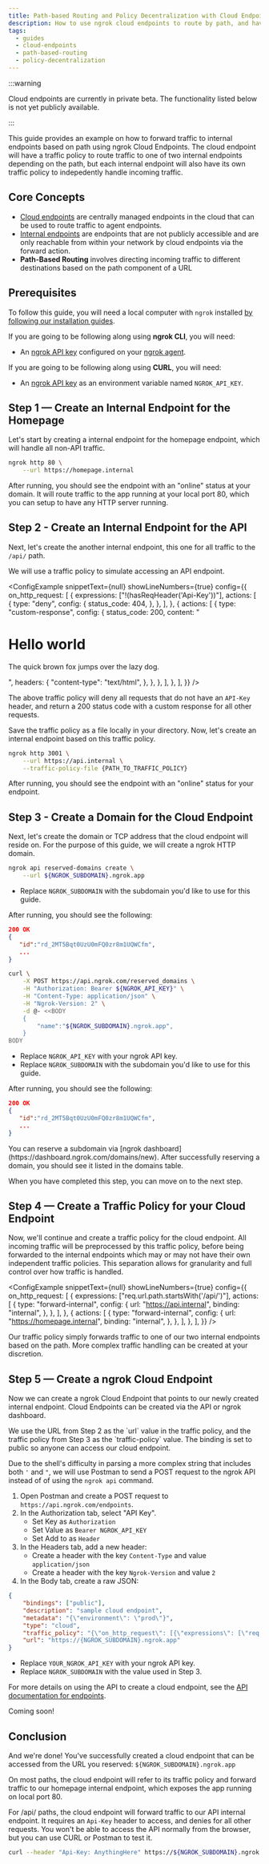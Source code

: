 ```yaml
---
title: Path-based Routing and Policy Decentralization with Cloud Endpoints
description: How to use ngrok cloud endpoints to route by path, and have different traffic policies for each endpoint.
tags:
  - guides
  - cloud-endpoints
  - path-based-routing
  - policy-decentralization
---
```



<!-- prettier-ignore -->
<!-- Imports -->


<!-- Guide -->

:::warning

Cloud endpoints are currently in private beta. The functionality listed below is not yet publicly available.

:::

This guide provides an example on how to forward traffic to internal endpoints based on path using ngrok Cloud Endpoints. The cloud endpoint will have a traffic policy to route traffic to one of two internal endpoints depending on the path, but each internal endpoint will also have its own traffic policy to indepedently handle incoming traffic.

## Core Concepts

- [Cloud endpoints](/network-edge/cloud-endpoints) are centrally managed endpoints in the cloud that can be used to route traffic to agent endpoints.
- [Internal endpoints](/network-edge/internal-endpoints) are endpoints that are not publicly accessible and are only reachable from within your network by cloud endpoints via the forward action.
- **Path-Based Routing** involves directing incoming traffic to different destinations based on the path component of a URL

## Prerequisites

To follow this guide, you will need a local computer with `ngrok` installed [by following our installation guides](https://download.ngrok.com).

If you are going to be following along using **ngrok CLI**, you will need:

- An [ngrok API key](https://dashboard.ngrok.com/api) configured on your [ngrok agent](https://ngrok.com/docs/ngrok-agent/ngrok/#ngrok-api).

If you are going to be following along using **CURL**, you will need:

- An [ngrok API key](https://dashboard.ngrok.com/api) as an environment variable named `NGROK_API_KEY`.

## **Step 1** — Create an Internal Endpoint for the Homepage

Let's start by creating a internal endpoint for the homepage endpoint, which will handle all non-API traffic.

```bash
ngrok http 80 \
    --url https://homepage.internal
```

After running, you should see the endpoint with an "online" status at your domain. It will route traffic to the app running at your local port 80, which you can setup to have any HTTP server running.

## **Step 2** - Create an Internal Endpoint for the API

Next, let's create the another internal endpoint, this one for all traffic to the `/api/` path.

We will use a traffic policy to simulate accessing an API endpoint.

<ConfigExample
	snippetText={null}
	showLineNumbers={true}
	config={{
		on_http_request: [
			{
				expressions: ["!(hasReqHeader('Api-Key'))"],
				actions: [
					{
						type: "deny",
						config: {
							status_code: 404,
						},
					},
				],
			},
			{
				actions: [
					{
						type: "custom-response",
						config: {
							status_code: 200,
							content:
								"<html><body><h1>Hello world</h1><p>The quick brown fox jumps over the lazy dog.</p></body></html>",
							headers: {
								"content-type": "text/html",
							},
						},
					},
				],
			},
		],
	}}
/>

The above traffic policy will deny all requests that do not have an `API-Key` header, and return a 200 status code with a custom response for all other requests.

Save the traffic policy as a file locally in your directory. Now, let's create an internal endpoint based on this traffic policy.

```bash
ngrok http 3001 \
    --url https://api.internal \
    --traffic-policy-file {PATH_TO_TRAFFIC_POLICY}
```

After running, you should see the endpoint with an "online" status for your endpoint.

## **Step 3** - Create a Domain for the Cloud Endpoint

Next, let's create the domain or TCP address that the cloud endpoint will reside on.
For the purpose of this guide, we will create a ngrok HTTP domain.

<Tabs groupId="guide">
<TabItem value="cli" label="ngrok CLI" default>

```bash
ngrok api reserved-domains create \
    --url ${NGROK_SUBDOMAIN}.ngrok.app
```

- Replace `NGROK_SUBDOMAIN` with the subdomain you'd like to use for this guide.

After running, you should see the following:

```json
200 OK
{
   "id":"rd_2MT5Bqt0UzU0mFQ0zr8m1UQWCfm",
   ...
}
```

</TabItem>
<TabItem value="curl" label="CURL">

```bash
curl \
    -X POST https://api.ngrok.com/reserved_domains \
    -H "Authorization: Bearer ${NGROK_API_KEY}" \
    -H "Content-Type: application/json" \
    -H "Ngrok-Version: 2" \
    -d @- <<BODY
    {
        "name":"${NGROK_SUBDOMAIN}.ngrok.app",
    }
BODY
```

- Replace `NGROK_API_KEY` with your ngrok API key.
- Replace `NGROK_SUBDOMAIN` with the subdomain you'd like to use for this guide.

After running, you should see the following:

```json
200 OK
{
   "id":"rd_2MT5Bqt0UzU0mFQ0zr8m1UQWCfm",
   ...
}
```

</TabItem>
<TabItem value="dash" label="ngrok Dashboard">
You can reserve a subdomain via [ngrok dashboard](https://dashboard.ngrok.com/domains/new). 
After successfully reserving a domain, you should see it listed in the domains table.
</TabItem>
</Tabs>

When you have completed this step, you can move on to the next step.

## **Step 4** — Create a Traffic Policy for your Cloud Endpoint

Now, we'll continue and create a traffic policy for the cloud endpoint.
All incoming traffic will be preprocessed by this traffic policy, before
being forwarded to the internal endpoints which may or may not have their
own independent traffic policies. This separation allows for granularity and
full control over how traffic is handled.

<ConfigExample
	snippetText={null}
	showLineNumbers={true}
	config={{
		on_http_request: [
			{
				expressions: ["req.url.path.startsWith('/api/')"],
				actions: [
					{
						type: "forward-internal",
						config: {
							url: "https://api.internal",
							binding: "internal",
						},
					},
				],
			},
			{
				actions: [
					{
						type: "forward-internal",
						config: {
							url: "https://homepage.internal",
							binding: "internal",
						},
					},
				],
			},
		],
	}}
/>

Our traffic policy simply forwards traffic to one of our two internal endpoints based on the path.
More complex traffic handling can be created at your discretion.

## **Step 5** — Create a ngrok Cloud Endpoint

Now we can create a ngrok Cloud Endpoint that points to our
newly created internal endpoint. Cloud Endpoints can be created
via the API or ngrok dashboard.

<Tabs groupId="guide">
<TabItem value="api" label="API" default>
We use the URL from Step 2 as the `url` value in the traffic policy, and the traffic policy from Step 3 as the `traffic-policy` value.
The binding is set to public so anyone can access our cloud endpoint.

Due to the shell's difficulty in parsing a more complex string that includes both `'` and `"`, we will use Postman to
send a POST request to the ngrok API instead of of using the `ngrok api` command.

1. Open Postman and create a POST request to `https://api.ngrok.com/endpoints`.
2. In the Authorization tab, select "API Key".
   - Set Key as `Authorization`
   - Set Value as `Bearer NGROK_API_KEY`
   - Set Add to as `Header`
3. In the Headers tab, add a new header:
   - Create a header with the key `Content-Type` and value `application/json`
   - Create a header with the key `Ngrok-Version` and value `2`
4. In the Body tab, create a raw JSON:

```json
{
	"bindings": ["public"],
	"description": "sample cloud endpoint",
	"metadata": "{\"environment\": \"prod\"}",
	"type": "cloud",
	"traffic_policy": "{\"on_http_request\": [{\"expressions\": [\"req.url.path.startsWith('/api/')\"],\"actions\": [{\"type\": \"forward-internal\",\"config\": {\"url\": \"https://api.internal\",\"binding\": \"internal\"}}]},{\"actions\": [{\"type\": \"forward-internal\",\"config\": {\"url\": \"https://homepage.internal\",\"binding\": \"internal\"}}]}]}",
	"url": "https://{NGROK_SUBDOMAIN}.ngrok.app"
}
```

- Replace `YOUR_NGROK_API_KEY` with your ngrok API key.
- Replace `NGROK_SUBDOMAIN` with the value used in Step 3.

For more details on using the API to create a cloud endpoint, see the [API documentation for endpoints](/api/resources/endpoints/).

</TabItem>
<TabItem value="dash" label="ngrok Dashboard">
Coming soon!
</TabItem>
</Tabs>

## Conclusion

And we're done! You've successfully created a cloud endpoint that can be accessed from the URL you reserved: `${NGROK_SUBDOMAIN}.ngrok.app`

On most paths, the cloud endpoint will refer to its traffic policy and forward traffic to our homepage internal endpoint, which exposes the app running on local port 80.

For /api/ paths, the cloud endpoint will forward traffic to our API internal endpoint. It requires an `Api-Key` header to access, and denies for all other requests.
You won't be able to access the API normally from the browser, but you can use CURL or Postman to test it.

```bash
curl --header "Api-Key: AnythingHere" https://${NGROK_SUBDOMAIN}.ngrok.app/api/
```
